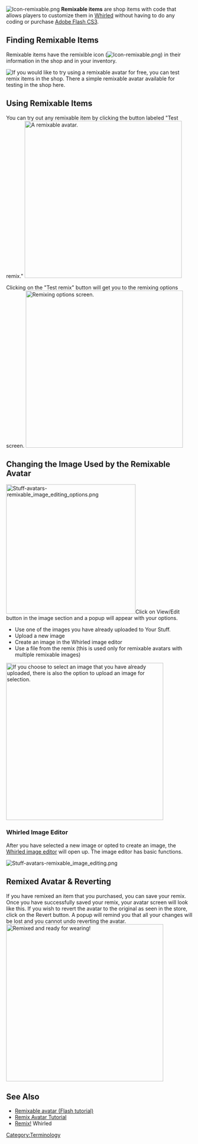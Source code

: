 [[Image:Icon-remixable.png]] '''Remixable items''' are shop items with code that allows players to customize them in [[Whirled]] without having to do any coding or purchase [[Adobe Flash CS3]].

== Finding Remixable Items ==
Remixable items have the remixible icon ([[Image:Icon-remixable.png]]) in their information in the shop and in your inventory.

[[Image:Shop-avatar icons.png|frame|left|If you would like to try using a remixable avatar for free, you can test remix items in the shop. There a simple remixable avatar available for testing in the shop [http://www.whirled.com/#shop-l_5_1609 here].]]
{{clear}}

== Using Remixable Items ==
You can try out any remixable item by clicking the button labeled "Test remix."
[[Image:Shop-avatars-remixable avatar.png|thumb|425px|left|A remixable avatar.]]
{{clear}}

Clicking on the "Test remix" button will get you to the remixing options screen.
[[Image:Stuff-avatars-remixable options.png|425px|left|thumb|Remixing options screen.]]
{{clear}}

== Changing the Image Used by the Remixable Avatar ==
[[Image:Stuff-avatars-remixable image editing options.png|350px|right]]Click on View/Edit button in the image section and a popup will appear with your options.
*Use one of the images you have already uploaded to Your Stuff.
*Upload a new image
*Create an image in the Whirled image editor
*Use a file from the remix (this is used only for remixable avatars with multiple remixable images)

[[Image:Stuff-avatars-remixable choose an image.png|thumb|425px|left|If you choose to select an image that you have already uploaded, there is also the option to upload an image for selection.]]
{{clear}}

=== Whirled Image Editor ===
After you have selected a new image or opted to create an image, the [[Whirled image editor]] will open up.  The image editor has basic functions.

[[Image:Stuff-avatars-remixable image editing.png]]
{{clear}}

== Remixed Avatar & Reverting ==
If you have remixed an item that you purchased, you can save your remix.  Once you have successfully saved your remix, your avatar screen will look like this.  If you wish to revert the avatar to the original as seen in the store, click on the Revert button.  A popup will remind you that all your changes will be lost and you cannot undo reverting the avatar.
[[Image:Stuff-avatars-remixable avatar remixed.png|thumb|425px|Remixed and ready for wearing!]]

== See Also ==
* [[Remixable avatar (Flash tutorial)]]
* [[Remix Avatar Tutorial]]
* [http://www.whirled.com/#whirleds-f_491 Remix!] Whirled

[[Category:Terminology]]